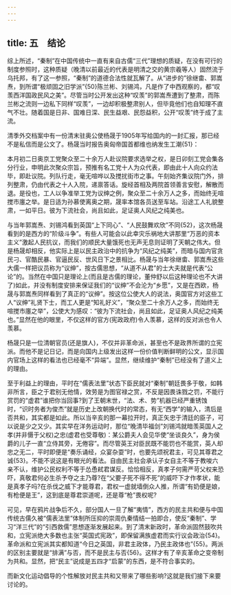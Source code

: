 ```yaml
---
---
---
```

title: 五　结论
---



综上所述，“秦制”在中国传统中一直有来自古儒“三代”理想的质疑，在没有可行的制度参照时，这种质疑（晚清以前最近的代表是明清之交的黄宗羲等人）固然流于乌托邦，有了这一参照，“秦制”的道德合法性就瓦解了。从“进步的”徐继畬、郭嵩焘，到所谓“极顽固之旧学派”{50}陈兰彬、刘锡鸿，凡是作了中西观察的，都“叹羡西洋国政民风之美”。尽管当时公开发出这种“叹羡”的郭嵩焘遭到了整肃，而陈兰彬之流则一边私下同样“叹羡”，一边却积极整肃别人，但毕竟他们也自知理不直气不壮。随着国是日非、国难日深、民生益艰、民怨益积，公开“叹羡”终于成了主流。

清季外交档案中有一份清末驻奥公使杨晟于1905年写给国内的一封汇报，那已经不是私信而是公文了。杨晟当时报告奥匈帝国首都维也纳发生工潮{51}：

本月初二日奥京工党聚众至二十余万人赴议院要求选举之权，是日卯刻工党会集各分行业，申明此次聚众宗旨，预推有名工党十人为众代表，即由此十人向众约法毕，即赴议院。列队行走，毫无喧哗以及搅扰街市之事。午刻始齐集议院门外，排列整肃，仍由代表之十人入院，递禀答话。旋经首相及两院首领善言安慰，解散而退。是役也，工人以争准举工党为议绅之例，聚众至二十余万人之多，而始终无喧搅市廛之举。是日适为孙慕使离奥之期，晟率本馆各员送至车站。沿途工人礼貌整肃，一如平日。彼为下流社会，尚且如此，足证奥人风纪之纯美也。

与当年郭嵩焘、刘锡鸿看到英国“上下同心”、“人民鼓舞欢欣”不同{52}，这次杨晟看到的是西方的“阶级斗争”。有些人可能会以此幸灾乐祸地大讲那里“万恶的资本主义”激起人民抗议，而我们的顺民大量饿死也无声无息则证明了天朝之伟大。但是杨晟却相反，他实际上是以民主政治中的抗争为“风纪之纯美”，而暗与国内官贪民刁、官酷民暴、官逼民反、世风日下之景相比。杨晟与当年徐继畬、郭嵩焘这些大儒一样把议员称为“议绅”，按古儒思想，“从道不从君”的士大夫就是代表“公论”的。当然在中国只是理论上(而且是古儒的理论，董仲舒以后这种理论也不大讲了)如此，并没有制度安排来保证我们的“议绅”不会沦为“乡愿”，又是在西欧，杨晟与郭嵩焘同样看到了真正的“议绅”。按这位公使大人的说法，奥国官方对这些工人“议绅”礼贤下士，而工人更是“知礼好义”，“聚众至二十余万人之多，而始终无喧搅市廛之举”，公使大为感叹：“彼为下流社会，尚且如此，足证奥人风纪之纯美也。”显然在他的眼里，不仅这样的官方(宪政政府)令人羡慕，这样的反对派也令人羡慕。

杨晟只是一位清朝官员(还是旗人)，不仅并非革命派，甚至也不是政界所谓的立宪派。而他不是记日记，而是向国内上级发出这样一份价值判断鲜明的公文，显示国内官场上这样的看法也已经毫不“异端”。显然，继续维护“秦制”已经没有了道义上的理由。

至于利益上的理由，平时在“儒表法里”状态下臣民就对“秦制”朝廷畏多于敬，如韩非所言，臣之于君别无他情，效劳是为图官禄之赏，不反是因畏诛戮之罚，不能行赏罚的“虚君”谁把你当回事?到了王朝末世，“法、术、势”机器已经严重锈蚀时，“识时务者为俊杰”就是历史上改朝换代时的常态，有无“西学”的输入，清后是否共和，其实都是如此。所以当辛亥的那一幕拉开时，真正矢忠于清廷的臣子，可以说是少之又少。其实早在洋务运动时，那位“晚清毕福剑”刘锡鸿就暗羡英国人之孝(并非慑于父权)之忠(虚君也受尊敬)：某公爵夫人会见华使“坐谈良久”，身为侯爵的儿子一直“立侍其旁，无倦容”。而尽管英王对臣民既不能罚也不能赏，英人却忠之无二，平时即便是“奏乐诵经，众宴杂耍”时，也要先颂祝君主，可见其尊君之诚{53}。不能不说这是有眼光的看法。自由民主社会承认子女自主不等于教唆六亲不认，维护公民权利不等于怂恿弒君谋反。恰恰相反，真孝子何需严苛父权来恐吓，真敬君何必生杀予夺之主乃尊?在“父要子死不得不死”的威吓下才作孝状，能是真孝子吗?在杀伐之威下才能尊君，君权一虚就墙倒众人推，所谓“有奶便是娘，有枪便是王”，这到底是尊君崇道呢，还是尊“枪”畏权呢?

可见，早在鸦片战争后不久，部分国人一旦了解“夷情”，西方的民主共和便与中国传统古儒久被“儒表法里”体制所压抑的崇周仇秦情结一拍即合，使反“秦制”、学习“洋三代”的“引西救儒”思想逐渐发展起来。到了清末新政时，革命派固然鼓吹共和，立宪派绝大多数也主张“英国式宪政”，即保留满族虚君而实行议会政治{54}。革命派和立宪派其实都知道“今日之英国，非君主政体，乃民主政体也”{55}。两派的区别主要就是“排满”与否，而不是民主与否{56}。这样才有了辛亥革命之变帝制为共和。显然，把“民主”说成是五四才“启蒙”的东西，是不符合事实的。

而新文化运动倡导的个性解放对民主共和又带来了哪些影响?这就是我们接下来要讨论的。